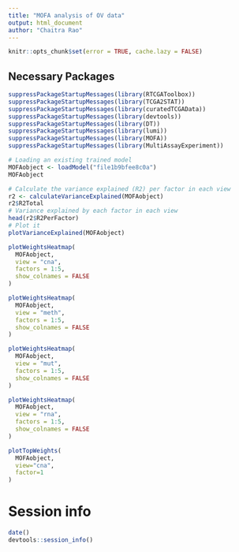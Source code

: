 ```yaml
---
title: "MOFA analysis of OV data"
output: html_document
author: "Chaitra Rao"
---
```


```r
knitr::opts_chunk$set(error = TRUE, cache.lazy = FALSE)
```

## Necessary Packages

```r
suppressPackageStartupMessages(library(RTCGAToolbox))
suppressPackageStartupMessages(library(TCGA2STAT))
suppressPackageStartupMessages(library(curatedTCGAData))
suppressPackageStartupMessages(library(devtools))
suppressPackageStartupMessages(library(DT))
suppressPackageStartupMessages(library(lumi))
suppressPackageStartupMessages(library(MOFA))
suppressPackageStartupMessages(library(MultiAssayExperiment))
```


```r
# Loading an existing trained model
MOFAobject <- loadModel("file1b9bfee8c0a")
MOFAobject
```

```r
# Calculate the variance explained (R2) per factor in each view 
r2 <- calculateVarianceExplained(MOFAobject)
r2$R2Total
# Variance explained by each factor in each view
head(r2$R2PerFactor)
# Plot it
plotVarianceExplained(MOFAobject)
```

```r
plotWeightsHeatmap(
  MOFAobject, 
  view = "cna", 
  factors = 1:5,
  show_colnames = FALSE
)
```

```r
plotWeightsHeatmap(
  MOFAobject, 
  view = "meth", 
  factors = 1:5,
  show_colnames = FALSE
)
```

```r
plotWeightsHeatmap(
  MOFAobject, 
  view = "mut", 
  factors = 1:5,
  show_colnames = FALSE
)
```

```r
plotWeightsHeatmap(
  MOFAobject, 
  view = "rna", 
  factors = 1:5,
  show_colnames = FALSE
)
```

```r
plotTopWeights(
  MOFAobject, 
  view="cna", 
  factor=1
)
```


# Session info

```r
date()
devtools::session_info()
```



